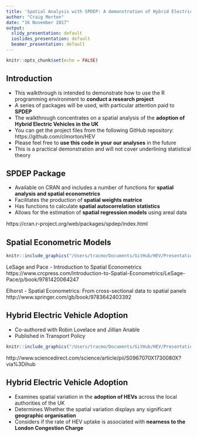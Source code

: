 ```yaml
---
title: 'Spatial Analysis with SPDEP: A demonstration of Hybrid Electric Vehicle Adoption'
author: "Craig Morton"
date: "16 November 2017"
output:
  slidy_presentation: default
  ioslides_presentation: default
  beamer_presentation: default
---
```


```r
knitr::opts_chunk$set(echo = FALSE)
```

## Introduction

- This walkthrough is intended to demonstrate how to use the R programming environment to **conduct a research project**
- A series of packages will be used, with particular attention paid to  **SPDEP** 
- The walkthrough concentrates on a spatial analysis of the **adoption of Hybrid Electric Vehicles in the UK**
- You can get the project files from the following GitHub repository: https://github.com/clmorton/HEV
- Please feel free to **use this code in your our analyses** in the future
- This is a practical demonstration and will not cover underlining statistical theory

## SPDEP Package

- Available on CRAN and includes a number of functions for **spatial analysis and spatial econometrics**
- Facilitates the production of **spatial weights matrice**
- Has functions to calculate **spatial autocorrelation statistics**
- Allows for the estimation of **spatial regression models** using areal data

https://cran.r-project.org/web/packages/spdep/index.html

## Spatial Econometric Models

```r
knitr::include_graphics("/Users/tracmo/Documents/GitHub/HEV/Presentation/SpatialEconometrics.png")
```

LeSage and Pace - Introduction to Spatial Econometrics
https://www.crcpress.com/Introduction-to-Spatial-Econometrics/LeSage-Pace/p/book/9781420064247

Elhorst - Spatial Econometrics: From cross-sectional data to spatial panels
http://www.springer.com/gb/book/9783642403392


## Hybrid Electric Vehicle Adoption

- Co-authored with Robin Lovelace and Jillian Anable
- Published in Transport Policy

```r
knitr::include_graphics("/Users/tracmo/Documents/GitHub/HEV/Presentation/PaperHeader.png")
```

http://www.sciencedirect.com/science/article/pii/S0967070X1730080X?via%3Dihub

## Hybrid Electric Vehicle Adoption


- Examines spatial variation in the **adoption of HEVs** across the local authorities of the UK
- Determines Whether the spatial variation displays any significant **geographic organisation**
- Considers if the rate of HEV uptake is associated with **nearness to the London Congestion Charge**


